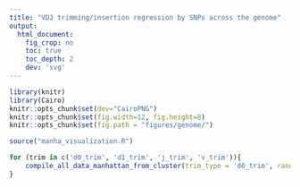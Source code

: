 ```yaml
---
title: "VDJ trimming/insertion regression by SNPs across the genome"
output:
  html_document:
    fig_crop: no
    toc: true
    toc_depth: 2
    dev: 'svg'
---
```


```r
library(knitr)
library(Cairo)
knitr::opts_chunk$set(dev="CairoPNG")
knitr::opts_chunk$set(fig.width=12, fig.height=8) 
knitr::opts_chunk$set(fig.path = "figures/genome/")

source("manha_visualization.R")
```


```r
for (trim in c('d0_trim', 'd1_trim', 'j_trim', 'v_trim')){
    compile_all_data_manhattan_from_cluster(trim_type = 'd0_trim', random_effects = 'True', bootstrap_count = 0)
}   
```